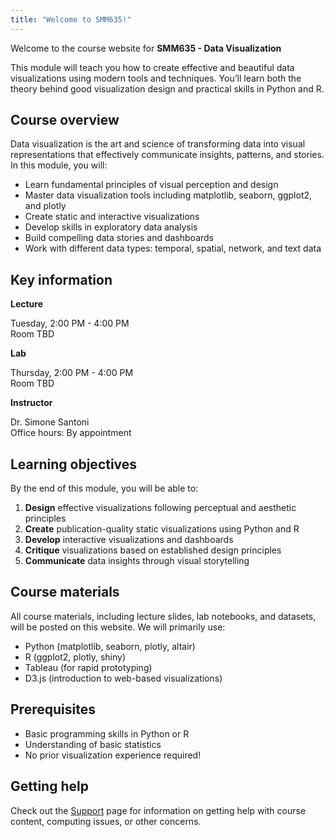 ```yaml
---
title: "Welcome to SMM635!"
---
```


Welcome to the course website for **SMM635 - Data Visualization** 

This module will teach you how to create effective and beautiful data visualizations using modern tools and techniques. You'll learn both the theory behind good visualization design and practical skills in Python and R.

## Course overview

Data visualization is the art and science of transforming data into visual representations that effectively communicate insights, patterns, and stories. In this module, you will:

- Learn fundamental principles of visual perception and design
- Master data visualization tools including matplotlib, seaborn, ggplot2, and plotly
- Create static and interactive visualizations
- Develop skills in exploratory data analysis
- Build compelling data stories and dashboards
- Work with different data types: temporal, spatial, network, and text data

## Key information

::: {.grid}

::: {.g-col-6}
**Lecture**

Tuesday, 2:00 PM - 4:00 PM  
Room TBD

**Lab**

Thursday, 2:00 PM - 4:00 PM  
Room TBD
:::

::: {.g-col-6}
**Instructor**

Dr. Simone Santoni  
Office hours: By appointment
:::

:::

## Learning objectives

By the end of this module, you will be able to:

1. **Design** effective visualizations following perceptual and aesthetic principles
2. **Create** publication-quality static visualizations using Python and R
3. **Develop** interactive visualizations and dashboards
4. **Critique** visualizations based on established design principles
5. **Communicate** data insights through visual storytelling

## Course materials

All course materials, including lecture slides, lab notebooks, and datasets, will be posted on this website. We will primarily use:

- Python (matplotlib, seaborn, plotly, altair)
- R (ggplot2, plotly, shiny)
- Tableau (for rapid prototyping)
- D3.js (introduction to web-based visualizations)

## Prerequisites

- Basic programming skills in Python or R
- Understanding of basic statistics
- No prior visualization experience required!

## Getting help

Check out the [Support](/course-support.html) page for information on getting help with course content, computing issues, or other concerns.
